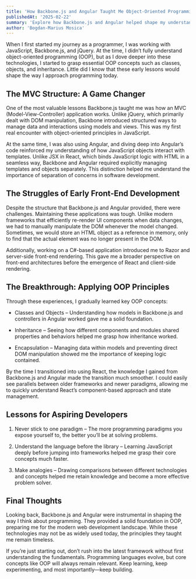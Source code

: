 ```yaml
---
title: 'How Backbone.js and Angular Taught Me Object-Oriented Programming'
publishedAt: '2025-02-22'
summary: 'Explore how Backbone.js and Angular helped shape my understanding of object-oriented programming, leading to a smoother transition into modern frameworks like React.'
author: 'Bogdan-Marius Mosica'
---
```


When I first started my journey as a programmer, I was working with JavaScript, Backbone.js, and jQuery. At the time, I didn’t fully understand object-oriented programming (OOP), but as I dove deeper into these technologies, I started to grasp essential OOP concepts such as classes, objects, and inheritance. Little did I know that these early lessons would shape the way I approach programming today.

## The MVC Structure: A Game Changer

One of the most valuable lessons Backbone.js taught me was how an MVC (Model-View-Controller) application works. Unlike jQuery, which primarily dealt with DOM manipulation, Backbone introduced structured ways to manage data and interactions using models and views. This was my first real encounter with object-oriented principles in JavaScript.

At the same time, I was also using Angular, and diving deep into Angular’s code reinforced my understanding of how JavaScript objects interact with templates. Unlike JSX in React, which binds JavaScript logic with HTML in a seamless way, Backbone and Angular required explicitly managing templates and objects separately. This distinction helped me understand the importance of separation of concerns in software development.

## The Struggles of Early Front-End Development

Despite the structure that Backbone.js and Angular provided, there were challenges. Maintaining these applications was tough. Unlike modern frameworks that efficiently re-render UI components when data changes, we had to manually manipulate the DOM whenever the model changed. Sometimes, we would store an HTML object as a reference in memory, only to find that the actual element was no longer present in the DOM.

Additionally, working on a C#-based application introduced me to Razor and server-side front-end rendering. This gave me a broader perspective on front-end architectures before the emergence of React and client-side rendering.

## The Breakthrough: Applying OOP Principles

Through these experiences, I gradually learned key OOP concepts:

- Classes and Objects – Understanding how models in Backbone.js and controllers in Angular worked gave me a solid foundation.

- Inheritance – Seeing how different components and modules shared properties and behaviors helped me grasp how inheritance worked.

- Encapsulation – Managing data within models and preventing direct DOM manipulation showed me the importance of keeping logic contained.

By the time I transitioned into using React, the knowledge I gained from Backbone.js and Angular made the transition much smoother. I could easily see parallels between older frameworks and newer paradigms, allowing me to quickly understand React’s component-based approach and state management.

## Lessons for Aspiring Developers

1. Never stick to one paradigm – The more programming paradigms you expose yourself to, the better you’ll be at solving problems.

2. Understand the language before the library – Learning JavaScript deeply before jumping into frameworks helped me grasp their core concepts much faster.

3. Make analogies – Drawing comparisons between different technologies and concepts helped me retain knowledge and become a more effective problem solver.

## Final Thoughts

Looking back, Backbone.js and Angular were instrumental in shaping the way I think about programming. They provided a solid foundation in OOP, preparing me for the modern web development landscape. While these technologies may not be as widely used today, the principles they taught me remain timeless.

If you’re just starting out, don’t rush into the latest framework without first understanding the fundamentals. Programming languages evolve, but core concepts like OOP will always remain relevant. Keep learning, keep experimenting, and most importantly—keep building.
